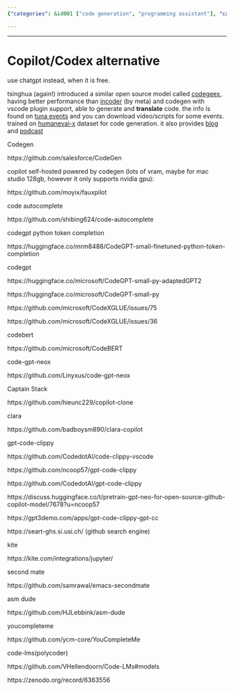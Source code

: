 ```yaml
---
{"categories": &id001 ["code generation", "programming assistant"], "category": "AI", "date": "2022-05-09 04:35:16", "description": "AI-based code generation tools like CodeGeeX, a free version of Copilot/Codex, are gaining attention for their features such as translation and support for VSCode plugins.", "tags": *id001, "title": "Copilot_Codex Alternative"}

---
```


------

# Copilot/Codex alternative

use chatgpt instead, when it is free.

tsinghua (again!) introduced a similar open source model called [codegeex](https://github.com/THUDM/CodeGeeX), having better performance than [incoder](https://github.com/dpfried/incoder) (by meta) and codegen with vscode plugin support, able to generate and **translate** code. the info is found on [tuna events](https://tuna.moe/events/) and you can download video/scripts for some events. trained on [humaneval-x](https://huggingface.co/datasets/THUDM/humaneval-x) dataset for code generation. it also provides [blog](https://tuna.moe/blog/) and [podcast](https://podcast.tuna.moe/)

Codegen

https://github.com/salesforce/CodeGen

copilot self-hosted powered by codegen (lots of vram, maybe for mac studio 128gb, however it only supports nvidia gpu):

https://github.com/moyix/fauxpilot

code autocomplete

https://github.com/shibing624/code-autocomplete

codegpt python token completion

https://huggingface.co/mrm8488/CodeGPT-small-finetuned-python-token-completion

codegpt

https://huggingface.co/microsoft/CodeGPT-small-py-adaptedGPT2

https://huggingface.co/microsoft/CodeGPT-small-py

https://github.com/microsoft/CodeXGLUE/issues/75

https://github.com/microsoft/CodeXGLUE/issues/36

codebert

https://github.com/microsoft/CodeBERT

code-gpt-neox

https://github.com/Linyxus/code-gpt-neox

Captain Stack

https://github.com/hieunc229/copilot-clone

clara

https://github.com/badboysm890/clara-copilot

gpt-code-clippy

https://github.com/CodedotAl/code-clippy-vscode

https://github.com/ncoop57/gpt-code-clippy

https://github.com/CodedotAl/gpt-code-clippy

https://discuss.huggingface.co/t/pretrain-gpt-neo-for-open-source-github-copilot-model/7678?u=ncoop57

https://gpt3demo.com/apps/gpt-code-clippy-gpt-cc

https://seart-ghs.si.usi.ch/ (github search engine)

kite

https://kite.com/integrations/jupyter/

second mate

https://github.com/samrawal/emacs-secondmate

asm dude

https://github.com/HJLebbink/asm-dude

youcompleteme

https://github.com/ycm-core/YouCompleteMe

code-lms(polycoder)

https://github.com/VHellendoorn/Code-LMs#models

https://zenodo.org/record/6363556

